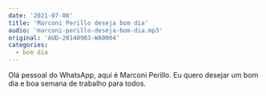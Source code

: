 ```yaml
---
date: '2021-07-08'
title: 'Marconi Perillo deseja bom dia'
audio: 'marconi-perillo-deseja-bom-dia.mp3'
original: 'AUD-20140903-WA0004'
categories:
  - bom dia
---
```


Olá pessoal do WhatsApp, aqui é Marconi Perillo. Eu quero desejar um bom dia e boa semana de trabalho para todos.